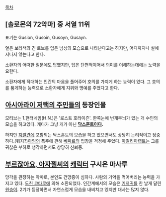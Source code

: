 [[목차]]
== [솔로몬의 72악마] 중 서열 11위 ==
표기는 Gusion, Gusoin, Gusoyn, Gusayn.

옅은 보라색의 긴 로브를 입은 남성의 모습으로 나타난다고는 하지만, 어디까지나 설에 지나지 않는다고 한다.

소환자의 어떠한 질문에도 답했지만, 답은 단편적이어서 의미를 이해하는데에는 노력을 요한다.

소환자에게 적대하는 인간의 마음을 풀어주어 호의를 가지게 하는 능력이 있다. 그 호의를 품게하는 능력으로 소환자에게 지위와 명예를 주었다고 한다.

== [[아시아라이 저택의 주민들]]의 등장인물 ==
모티브는 1.헌터네임(H.N.)은 '로스트 호라이즌'. 한쪽눈에 번개무늬가 있는 개 수인의 모습을 하고있다. 게다가 그냥 개가 아닌 '''[[닥스훈트]]이다.'''

하지만 [[지랄견]]에 포함되는 닥스훈트의 모습을 하고 있으면서도 상당히 논리적이고 정중하다.(뭐지?)[[아임]]의 폭주에 관해 [[베파르]]의 입장을 걱정해 주었다. [[아갈리아렙트]]는 그를 귀찮은 부하로 생각하면서도 상당히 신뢰중.

== [[부르잖아요, 아자젤씨]]의 [[캐릭터]] 구시온 마사루 ==
망각을 관장하는 악마로, 본인도 건망증이 심하다. 사람의 기억을 먹어버리는 능력을 가지고 있다. [[도친 코타로]]에 의해 소환되었다. 인간계에서의 모습은 [[기저귀]]를 찬 날개 달린 [[원숭이]]. 2기가 등장하면서 자연스럽게 모습을 내비치고 있지만 대사는 많지 않다.
